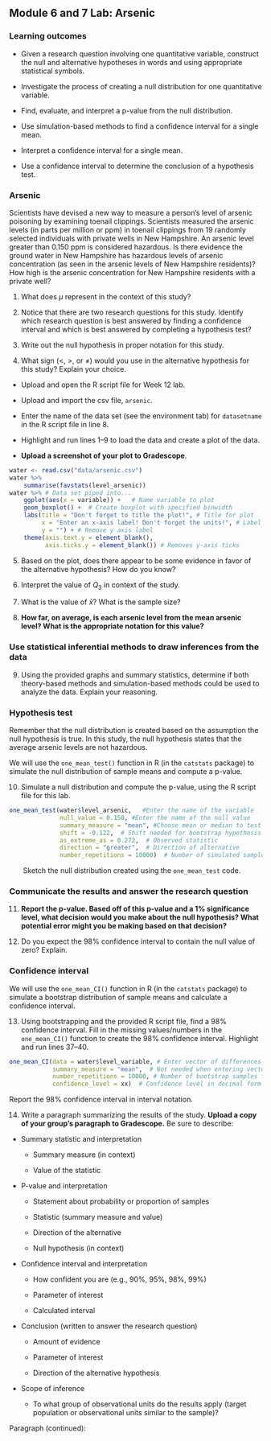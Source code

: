 ## Module 6 and 7 Lab:  Arsenic

\setstretch{1}


### Learning outcomes

* Given a research question involving one quantitative variable, construct the null and alternative hypotheses
in words and using appropriate statistical symbols.

* Investigate the process of creating a null distribution for one quantitative variable.

* Find, evaluate, and interpret a p-value from the null distribution.

* Use simulation-based methods to find a confidence interval for a single mean.

* Interpret a confidence interval for a single mean.

* Use a confidence interval to determine the conclusion of a hypothesis test.

### Arsenic

Scientists have devised a new way to measure a person’s level of arsenic poisoning by examining toenail clippings.  Scientists measured the arsenic levels (in parts per million or ppm) in toenail clippings from 19 randomly selected individuals with private wells in New Hampshire.  An arsenic level greater than 0.150 ppm is considered hazardous.   Is there evidence the ground water in New Hampshire has hazardous levels of arsenic concentration (as seen in the arsenic levels of New Hampshire residents)?  How high is the arsenic concentration for New Hampshire residents with a private well?

1. What does $\mu$ represent in the context of this study?

\vspace{0.8in}

2.  Notice that there are two research questions for this study.  Identify which research question is best answered by finding a confidence interval and which is best answered by completing a hypothesis test?

\vspace{0.5in}

3.  Write out the null hypothesis in proper notation for this study.  

\vspace{0.4in}

4.  What sign ($<$, $>$, or $\neq$) would you use in the alternative hypothesis for this study?  Explain your choice.

\vspace{0.5in}

* Upload and open the R script file for Week 12 lab. 

* Upload and import the csv file, `arsenic`. 

* Enter the name of the data set (see the environment tab) for `datasetname` in the R script file in line 8. 

* Highlight and run lines 1--9 to load the data and create a plot of the data. 

* **Upload a screenshot of your plot to Gradescope**.

```r
water <- read.csv("data/arsenic.csv")
water %>%
    summarise(favstats(level_arsenic))
water %>% # Data set piped into...
    ggplot(aes(x = variable)) +   # Name variable to plot
    geom_boxplot() +  # Create boxplot with specified binwidth
    labs(title = "Don't forget to title the plot!", # Title for plot
         x = "Enter an x-axis label! Don't forget the units!", # Label for x axis
         y = "") + # Remove y axis label
    theme(axis.text.y = element_blank(), 
          axis.ticks.y = element_blank()) # Removes y-axis ticks
```

5. Based on the plot, does there appear to be some evidence in favor of the alternative hypothesis?  How do you know?
\vspace{0.4in}

6. Interpret the value of $Q_3$ in context of the study.

\vspace{0.8in}

7.  What is the value of $\bar{x}$?  What is the sample size?
\vspace{0.25in}

8. **How far, on average, is each arsenic level from the mean arsenic level?  What is the appropriate notation for this value?**

\vspace{0.4in}

### Use statistical inferential methods to draw inferences from the data {-}


9.  Using the provided graphs and summary statistics, determine if both theory-based methods and simulation-based methods could be used to analyze the data.  Explain your reasoning.

\vspace{1in}

### Hypothesis test {-}

Remember that the null distribution is created based on the assumption the null hypothesis is true.  In this study, the null hypothesis states that the average arsenic levels are not hazardous.

We will use the `one_mean_test()` function in R (in the `catstats` package) to simulate the null distribution of sample means and compute a p-value. 

\newpage

10.  Simulate a null distribution and compute the p-value, using the R script file for this lab.  

```r
one_mean_test(water$level_arsenic,   #Enter the name of the variable
              null_value = 0.150, #Enter the name of the null value
              summary_measure = "mean", #Choose mean or median to test
              shift = -0.122,  # Shift needed for bootstrap hypothesis test
              as_extreme_as = 0.272,  # Observed statistic
              direction = "greater",  # Direction of alternative
              number_repetitions = 10000)  # Number of simulated samples for null distribution
```
|        Sketch the null distribution created using the `one_mean_test` code.

\vspace{1.5in}

### Communicate the results and answer the research question {-}

11.  **Report the p-value. Based off of this p-value and a 1% significance level, what decision would you make about the null hypothesis?  What potential error might you be making based on that decision?**

\vspace{0.5in}

12. Do you expect the 98\% confidence interval to contain the null value of zero?  Explain.

\vspace{0.8in}

### Confidence interval {-}

We will use the `one_mean_CI()` function in R (in the `catstats` package) to simulate a bootstrap distribution of sample means and calculate a confidence interval. 

13. Using bootstrapping and the provided R script file, find a 98\% confidence interval. Fill in the missing values/numbers in the `one_mean_CI()` function to create the 98\% confidence interval.  Highlight and run lines 37--40. 

```r
one_mean_CI(data = water$level_variable, # Enter vector of differences
            summary_measure = "mean",  # Not needed when entering vector of differences
            number_repetitions = 10000, # Number of bootstrap samples for CI
            confidence_level = xx)  # Confidence level in decimal form
```
Report the 98\% confidence interval in interval notation.

\vspace{0.3in}

\newpage

14. Write a paragraph summarizing the results of the study.  **Upload a copy of your group's paragraph to Gradescope.** Be sure to describe:

* Summary statistic and interpretation

    * Summary measure (in context)
    
    * Value of the statistic 
    
* P-value and interpretation

    * Statement about probability or proportion of samples
    
    * Statistic (summary measure and value)
    
    * Direction of the alternative 
    
    * Null hypothesis (in context) 

* Confidence interval and interpretation

    * How confident you are (e.g., 90%, 95%, 98%, 99%)
    
    * Parameter of interest
    
    * Calculated interval

* Conclusion (written to answer the research question)

    * Amount of evidence
    
    * Parameter of interest 
    
    * Direction of the alternative hypothesis

* Scope of inference

    * To what group of observational units do the results apply (target population or observational units similar to the sample)?
	
\newpage

Paragraph (continued):

\newpage
